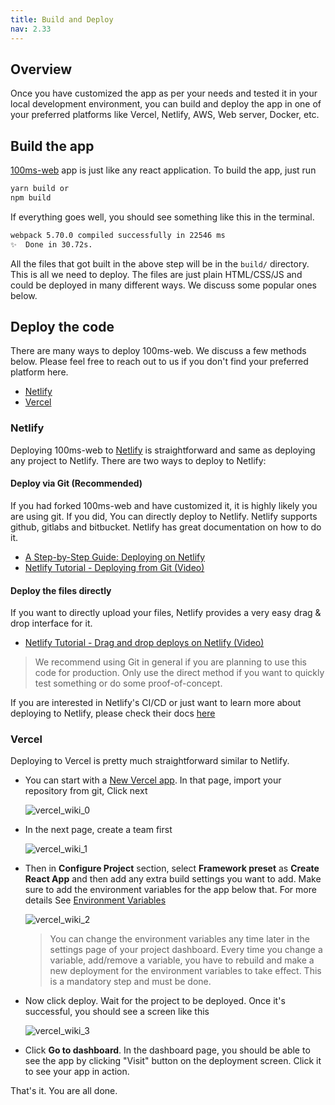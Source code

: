 ```yaml
---
title: Build and Deploy
nav: 2.33
---
```


## Overview

Once you have customized the app as per your needs and tested it in your local development environment, you can build and deploy the app in one of your preferred platforms like Vercel, Netlify, AWS, Web server, Docker, etc.

## Build the app

[100ms-web](https://github.com/100mslive/100ms-web/) app is just like any react application. To build the app, just run

```bash
yarn build or
npm build
```

If everything goes well, you should see something like this in the terminal.

```bash
webpack 5.70.0 compiled successfully in 22546 ms
✨  Done in 30.72s.
```

All the files that got built in the above step will be in the `build/` directory. This is all we need to deploy. The files are just plain HTML/CSS/JS and could be deployed in many different ways. We discuss some popular ones below.

## Deploy the code

There are many ways to deploy 100ms-web. We discuss a few methods below. Please feel free to reach out to us if you don't find your preferred platform here.

-   [Netlify](#netlify)
-   [Vercel](#vercel)

### Netlify

Deploying 100ms-web to [Netlify](https://www.netlify.com/) is straightforward and same as deploying any project to Netlify. There are two ways to deploy to Netlify:

#### Deploy via Git (Recommended)

If you had forked 100ms-web and have customized it, it is highly likely you are using git. If you did, You can directly deploy to Netlify. Netlify supports github, gitlabs and bitbucket. Netlify has great documentation on how to do it.

-   [A Step-by-Step Guide: Deploying on Netlify
    ](https://www.netlify.com/blog/2016/09/29/a-step-by-step-guide-deploying-on-netlify/)
-   [Netlify Tutorial - Deploying from Git (Video)](https://youtu.be/4h8B080Mv4U)

#### Deploy the files directly

If you want to directly upload your files, Netlify provides a very easy drag & drop interface for it.

-   [Netlify Tutorial - Drag and drop deploys on Netlify (Video)](https://youtu.be/etZ9HSUoTPU)

> We recommend using Git in general if you are planning to use this code for production. Only use the direct method if you want to quickly test something or do some proof-of-concept.

If you are interested in Netlify's CI/CD or just want to learn more about deploying to Netlify, please check their docs [here](https://docs.netlify.com/site-deploys/create-deploys/)

### Vercel

Deploying to Vercel is pretty much straightforward similar to Netlify.

-   You can start with a [New Vercel app](https://vercel.com/new). In that page, import your repository from git, Click next

    ![vercel_wiki_0](/docs/v2/vercel_0.png)

-   In the next page, create a team first

    ![vercel_wiki_1](/docs/v2/vercel_1.png)

-   Then in **Configure Project** section, select **Framework preset** as **Create React App** and then add any extra build settings you want to add. Make sure to add the environment variables for the app below that. For more details See [Environment Variables](https://github.com/100mslive/100ms-web/wiki/Environment-Variables)

    ![vercel_wiki_2](/docs/v2/vercel_2.png)

    > You can change the environment variables any time later in the settings page of your project dashboard. Every time you change a variable, add/remove a variable, you have to rebuild and make a new deployment for the environment variables to take effect. This is a mandatory step and must be done.

-   Now click deploy. Wait for the project to be deployed. Once it's successful, you should see a screen like this

    ![vercel_wiki_3](/docs/v2/vercel_3.png)

-   Click **Go to dashboard**. In the dashboard page, you should be able to see the app by clicking "Visit" button on the deployment screen. Click it to see your app in action.

That's it. You are all done.
